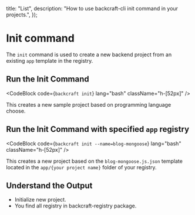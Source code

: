
  title: "List",
  description: "How to use backcraft-cli init command in your projects.",
});

# Init command

The `init` command is used to create a new backend project from an existing `app` template in the registry.

## Run the Init Command

<CodeBlock code={`backcraft init`} lang="bash" className="h-[52px]" />

This creates a new sample project based on programming language choose.

## Run the Init Command with specified `app` registry

<CodeBlock code={`backcraft init --name=blog-mongoose`} lang="bash" className="h-[52px]" />

This creates a new project based on the `blog-mongoose.js.json` template located in the `app/{your project name}` folder of your registry.

## Understand the Output

- Initialize new project.
- You find all registry in backcraft-registry package.

<PrevNextBtn current="init" />
